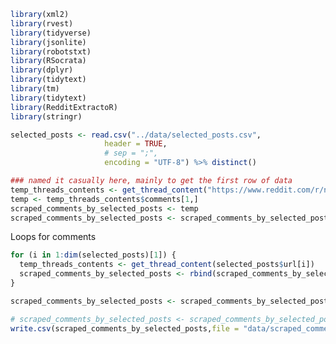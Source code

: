
```r
library(xml2)
library(rvest)
library(tidyverse)
library(jsonlite)
library(robotstxt)
library(RSocrata)
library(dplyr)
library(tidytext)
library(tm)
library(tidytext)
library(RedditExtractoR)
library(stringr)
```

```r
selected_posts <- read.csv("../data/selected_posts.csv", 
                     header = TRUE, 
                     # sep = ";", 
                     encoding = "UTF-8") %>% distinct()
```


```r
### named it casually here, mainly to get the first row of data
temp_threads_contents <- get_thread_content("https://www.reddit.com/r/news/comments/14m61u8/supreme_court_rules_against_affirmative_action/")
temp <- temp_threads_contents$comments[1,]
scraped_comments_by_selected_posts <- temp
scraped_comments_by_selected_posts <- scraped_comments_by_selected_posts[-c(1:nrow(scraped_comments_by_selected_posts)), -1] 
```

Loops for comments
```r
for (i in 1:dim(selected_posts)[1]) {
  temp_threads_contents <- get_thread_content(selected_posts$url[i])
  scraped_comments_by_selected_posts <- rbind(scraped_comments_by_selected_posts,temp_threads_contents$comments)
}
```

```r
scraped_comments_by_selected_posts <- scraped_comments_by_selected_posts %>% distinct()

# scraped_comments_by_selected_posts <- scraped_comments_by_selected_posts %>% distinct()
write.csv(scraped_comments_by_selected_posts,file = "data/scraped_comments_by_selected_posts.csv", row.names = FALSE)
```

